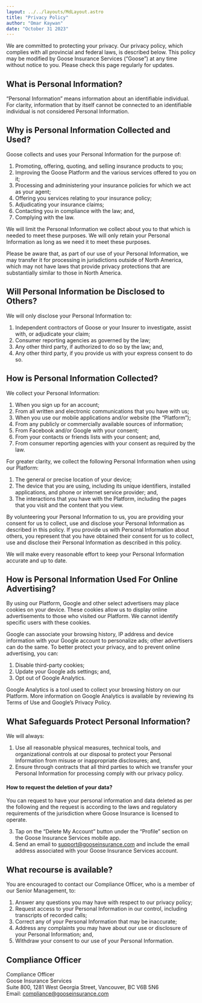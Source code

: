 ```yaml
---
layout: ../../layouts/MdLayout.astro
title: "Privacy Policy"
author: "Omar Kaywan"
date: "October 31 2023"
---
```


We are committed to protecting your privacy. Our privacy policy, which complies with all provincial and federal laws, is described below. This policy may be modified by Goose Insurance Services (“Goose”) at any time without notice to you. Please check this page regularly for updates.

## What is Personal Information?

“Personal Information” means information about an identifiable individual. For clarity, information that by itself cannot be connected to an identifiable individual is not considered Personal Information.

## Why is Personal Information Collected and Used?

Goose collects and uses your Personal Information for the purpose of:

1. Promoting, offering, quoting, and selling insurance products to you;
2. Improving the Goose Platform and the various services offered to you on it;
3. Processing and administering your insurance policies for which we act as your agent;
4. Offering you services relating to your insurance policy;
5. Adjudicating your insurance claims;
6. Contacting you in compliance with the law; and,
7. Complying with the law.

We will limit the Personal Information we collect about you to that which is needed to meet these purposes. We will only retain your Personal Information as long as we need it to meet these purposes.

Please be aware that, as part of our use of your Personal Information, we may transfer it for processing in jurisdictions outside of North America, which may not have laws that provide privacy protections that are substantially similar to those in North America.

## Will Personal Information be Disclosed to Others?

We will only disclose your Personal Information to:

1. Independent contractors of Goose or your Insurer to investigate, assist with, or adjudicate your claim;
2. Consumer reporting agencies as governed by the law;
3. Any other third party, if authorized to do so by the law; and,
4. Any other third party, if you provide us with your express consent to do so.

## How is Personal Information Collected?

We collect your Personal Information:

1. When you sign up for an account;
2. From all written and electronic communications that you have with us;
3. When you use our mobile applications and/or website (the “Platform”);
4. From any publicly or commercially available sources of information;
5. From Facebook and/or Google with your consent;
6. From your contacts or friends lists with your consent; and,
7. From consumer reporting agencies with your consent as required by the law.

For greater clarity, we collect the following Personal Information when using our Platform:
1. The general or precise location of your device;
2. The device that you are using, including its unique identifiers, installed applications, and phone or internet service provider; and,
3. The interactions that you have with the Platform, including the pages that you visit and the content that you view.

By volunteering your Personal Information to us, you are providing your consent for us to collect, use and disclose your Personal Information as described in this policy. If you provide us with Personal Information about others, you represent that you have obtained their consent for us to collect, use and disclose their Personal Information as described in this policy.

We will make every reasonable effort to keep your Personal Information accurate and up to date.

## How is Personal Information Used For Online Advertising?

By using our Platform, Google and other select advertisers may place cookies on your device. These cookies allow us to display online advertisements to those who visited our Platform. We cannot identify specific users with these cookies.

Google can associate your browsing history, IP address and device information with your Google account to personalize ads; other advertisers can do the same. To better protect your privacy, and to prevent online advertising, you can:

1. Disable third-party cookies;
2. Update your Google ads settings; and,
3. Opt out of Google Analytics.

Google Analytics is a tool used to collect your browsing history on our Platform. More information on Google Analytics is available by reviewing its Terms of Use and Google’s Privacy Policy.

## What Safeguards Protect Personal Information?

We will always:

1. Use all reasonable physical measures, technical tools, and organizational controls at our disposal to protect your Personal Information from misuse or inappropriate disclosures; and,
2. Ensure through contracts that all third parties to which we transfer your Personal Information for processing comply with our privacy policy.

#### How to request the deletion of your data? 
You can request to have your personal information and data deleted as per the following and the request is according to the laws and regulatory requirements of the jurisdiction where Goose Insurance is licensed to operate. 

3. Tap on the “Delete My Account” button under the “Profile” section on the Goose Insurance Services mobile app.
4. Send an email to support@gooseinsurance.com and include the email address associated with your Goose Insurance Services account. 

## What recourse is available?

You are encouraged to contact our Compliance Officer, who is a member of our Senior Management, to:

1. Answer any questions you may have with respect to our privacy policy;
2. Request access to your Personal Information in our control, including transcripts of recorded calls;
3. Correct any of your Personal Information that may be inaccurate;
4. Address any complaints you may have about our use or disclosure of your Personal Information; and,
5. Withdraw your consent to our use of your Personal Information.

## Compliance Officer

Compliance Officer <br/>
Goose Insurance Services <br/>
Suite 800, 1281 West Georgia Street, Vancouver, BC V6B 5N6 <br/>
Email: compliance@gooseinsurance.com<br/>
